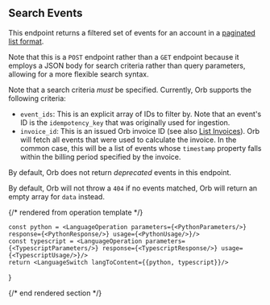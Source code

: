 ## Search Events

This endpoint returns a filtered set of events for an account in a [paginated list format](../reference/pagination).

Note that this is a `POST` endpoint rather than a `GET` endpoint because it employs a JSON body for search criteria
rather than query parameters, allowing for a more flexible search syntax.

Note that a search criteria _must_ be specified. Currently, Orb supports the following criteria:
- `event_ids`: This is an explicit array of IDs to filter by. Note that an event's ID is the `idempotency_key` that
  was originally used for ingestion.
- `invoice_id`: This is an issued Orb invoice ID (see also [List Invoices](list-invoices)). Orb will fetch all
  events that were used to calculate the invoice. In the common case, this will be a list of events whose
  `timestamp` property falls within the billing period specified by the invoice.

By default, Orb does not return _deprecated_ events in this endpoint.

By default, Orb will not throw a `404` if no events matched, Orb will return an empty array for `data` instead.

{/* rendered from operation template */}


    const python = <LanguageOperation parameters={<PythonParameters/>} response={<PythonResponse/>} usage={<PythonUsage/>}/>
    const typescript = <LanguageOperation parameters={<TypescriptParameters/>} response={<TypescriptResponse/>} usage={<TypescriptUsage/>}/>
    return <LanguageSwitch langToContent={{python, typescript}}/>
}

<Operation />

{/* end rendered section */}
